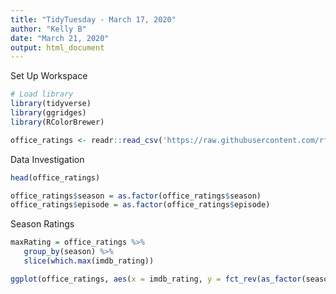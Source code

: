 ---
title: "TidyTuesday - March 17, 2020"
author: "Kelly B"
date: "March 21, 2020"
output: html_document
---

Set Up Workspace
```{r}
# Load library
library(tidyverse)
library(ggridges)
library(RColorBrewer)

office_ratings <- readr::read_csv('https://raw.githubusercontent.com/rfordatascience/tidytuesday/master/data/2020/2020-03-17/office_ratings.csv')
```

Data Investigation
```{r}
head(office_ratings)

office_ratings$season = as.factor(office_ratings$season)
office_ratings$episode = as.factor(office_ratings$episode)
```
Season Ratings
```{r}
maxRating = office_ratings %>%
   group_by(season) %>%
   slice(which.max(imdb_rating))

ggplot(office_ratings, aes(x = imdb_rating, y = fct_rev(as_factor(season)), fill = season)) + geom_density_ridges() +geom_point(data = maxRating, aes(x = maxRating$imdb_rating, y = maxRating$season, label = title), inherit.aes = F) + geom_label(data = maxRating, aes(label = title), nudge_x = 0.25, nudge_y = 0.5) + theme_minimal() + theme(legend.position = "none") + scale_fill_brewer(palette="Spectral") + labs(x = "IMDB Rating", y = "Season", title = "The Office IMDB Ratings")
```


